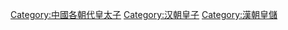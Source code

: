 [[Category:中國各朝代皇太子|Category:中國各朝代皇太子]]
[[Category:汉朝皇子|Category:汉朝皇子]]
[[Category:漢朝皇儲|Category:漢朝皇儲]]